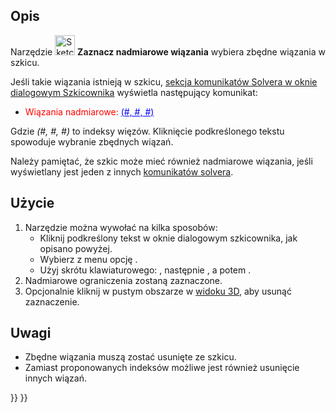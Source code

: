 <languages/>

{{Docnav/pl
|[[Sketcher_SelectElementsAssociatedWithConstraints/pl|SWybierz powiązaną geometrię]]
|[[Sketcher_SelectConflictingConstraints/pl|Wybierz wiązania konfliktowe]]
|[[Sketcher_Workbench/pl|środowisko pracy Szkicownik]]
|IconL=Sketcher_SelectElementsAssociatedWithConstraints.svg
|IconR=Sketcher_SelectConflictingConstraints.svg
|IconC=Workbench_Sketcher.svg
}}

{{GuiCommand/pl
|Name=Sketcher SelectRedundantConstraints
|Name/pl=Szkicownik: Wybierz zbędne wiązania
|MenuLocation=Szkic → Widok szkicu → Wybierz zbędne wiązania
|Workbenches=[[Sketcher_Workbench/pl|Szkicownik]]
|Shortcut={{KEY|Z}} {{KEY|P}} {{KEY|R}}
|Version=0.15
}}

<span id="Description"></span>
==Opis== 

Narzędzie [[File:Sketcher_SelectRedundantConstraints.svg|32px]] '''Zaznacz nadmiarowe wiązania''' wybiera zbędne wiązania w szkicu.

Jeśli takie wiązania istnieją w szkicu, [[Sketcher_Dialog/pl#Komunikaty_solvera|sekcja komunikatów Solvera w oknie dialogowym Szkicownika]] wyświetla następujący komunikat:
* <span style="color:red;">Wiązania nadmiarowe: </span><span style="color:blue;text-decoration:underline;">(#, #, #)</span>
Gdzie ''(#, #, #)'' to indeksy więzów. Kliknięcie podkreślonego tekstu spowoduje wybranie zbędnych wiązań.

Należy pamiętać, że szkic może mieć również nadmiarowe wiązania, jeśli wyświetlany jest jeden z innych [[Sketcher_Dialog/pl#Komunikaty_solvera|komunikatów solvera]].

<span id="Usage"></span>
==Użycie==

# Narzędzie można wywołać na kilka sposobów:
#* Kliknij podkreślony tekst w oknie dialogowym szkicownika, jak opisano powyżej.
#* Wybierz z menu opcję {{MenuCommand|Szkic → Widok szkicu → [[Image:Sketcher_SelectRedundantConstraints.svg|16px]] Zaznacz nadmiarowe wiązania}}.
#* Użyj skrótu klawiaturowego: {{KEY|Z}}, następnie {{KEY|P}}, a potem {{KEY|R}}.
# Nadmiarowe ograniczenia zostaną zaznaczone.
# Opcjonalnie kliknij w pustym obszarze w [[3D_view/pl|widoku 3D]], aby usunąć zaznaczenie.

<span id="Notes"></span>
==Uwagi==

* Zbędne wiązania muszą zostać usunięte ze szkicu.
* Zamiast proponowanych indeksów możliwe jest również usunięcie innych wiązań.


{{Docnav/pl
|[[Sketcher_SelectElementsAssociatedWithConstraints/pl|SWybierz powiązaną geometrię]]
|[[Sketcher_SelectConflictingConstraints/pl|Wybierz wiązania konfliktowe]]
|[[Sketcher_Workbench/pl|środowisko pracy Szkicownik]]
|IconL=Sketcher_SelectElementsAssociatedWithConstraints.svg
|IconR=Sketcher_SelectConflictingConstraints.svg
|IconC=Workbench_Sketcher.svg
}}

{{Sketcher_Tools_navi{{#translation:}}}}
{{Userdocnavi{{#translation:}}}}